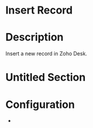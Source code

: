 ﻿# Insert Record

# Description

Insert a new record in Zoho Desk.

# Untitled Section

# Configuration











*
